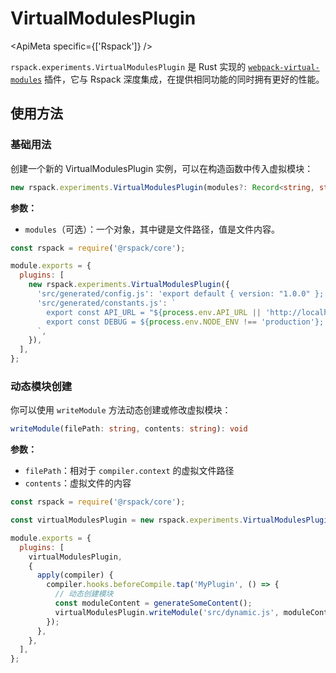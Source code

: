 
# VirtualModulesPlugin

<ApiMeta specific={['Rspack']} />

`rspack.experiments.VirtualModulesPlugin` 是 Rust 实现的 [`webpack-virtual-modules`](https://github.com/sysgears/webpack-virtual-modules) 插件，它与 Rspack 深度集成，在提供相同功能的同时拥有更好的性能。

## 使用方法

### 基础用法

创建一个新的 VirtualModulesPlugin 实例，可以在构造函数中传入虚拟模块：

```ts
new rspack.experiments.VirtualModulesPlugin(modules?: Record<string, string>)
```

**参数：**

- `modules`（可选）：一个对象，其中键是文件路径，值是文件内容。

```js title="rspack.config.js"
const rspack = require('@rspack/core');

module.exports = {
  plugins: [
    new rspack.experiments.VirtualModulesPlugin({
      'src/generated/config.js': 'export default { version: "1.0.0" };',
      'src/generated/constants.js': `
        export const API_URL = "${process.env.API_URL || 'http://localhost:3000'}";
        export const DEBUG = ${process.env.NODE_ENV !== 'production'};
      `,
    }),
  ],
};
```

### 动态模块创建

你可以使用 `writeModule` 方法动态创建或修改虚拟模块：

```ts
writeModule(filePath: string, contents: string): void
```

**参数：**

- `filePath`：相对于 `compiler.context` 的虚拟文件路径
- `contents`：虚拟文件的内容

```js title="rspack.config.js"
const rspack = require('@rspack/core');

const virtualModulesPlugin = new rspack.experiments.VirtualModulesPlugin();

module.exports = {
  plugins: [
    virtualModulesPlugin,
    {
      apply(compiler) {
        compiler.hooks.beforeCompile.tap('MyPlugin', () => {
          // 动态创建模块
          const moduleContent = generateSomeContent();
          virtualModulesPlugin.writeModule('src/dynamic.js', moduleContent);
        });
      },
    },
  ],
};
```
